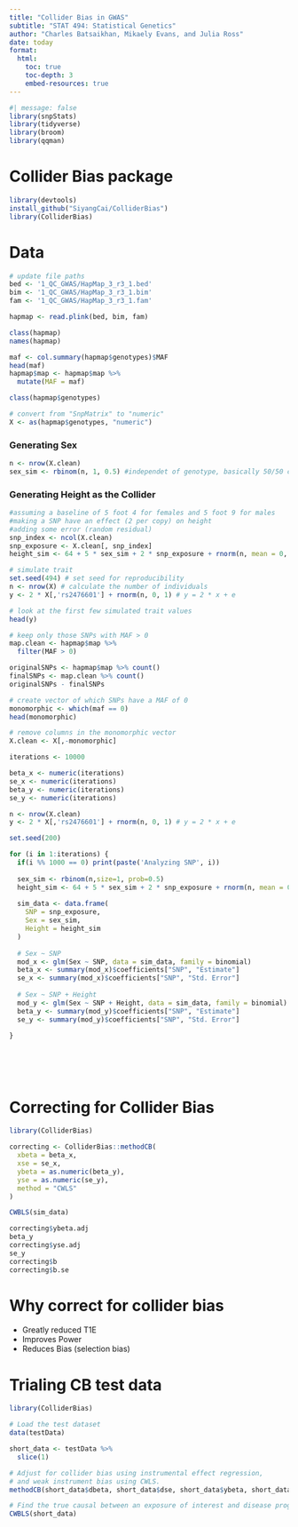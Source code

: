 ```yaml
---
title: "Collider Bias in GWAS"
subtitle: "STAT 494: Statistical Genetics"
author: "Charles Batsaikhan, Mikaely Evans, and Julia Ross"
date: today
format:
  html:
    toc: true
    toc-depth: 3
    embed-resources: true
---
```


```r
#| message: false
library(snpStats)
library(tidyverse)
library(broom)
library(qqman)
```

# Collider Bias package
```r
library(devtools)
install_github("SiyangCai/ColliderBias")
library(ColliderBias)
```


# Data

```r
# update file paths
bed <- '1_QC_GWAS/HapMap_3_r3_1.bed'
bim <- '1_QC_GWAS/HapMap_3_r3_1.bim'
fam <- '1_QC_GWAS/HapMap_3_r3_1.fam'
```

```r
hapmap <- read.plink(bed, bim, fam)
```

```r
class(hapmap)
names(hapmap)
```

```r
maf <- col.summary(hapmap$genotypes)$MAF
head(maf)
hapmap$map <- hapmap$map %>%
  mutate(MAF = maf)

class(hapmap$genotypes)

# convert from "SnpMatrix" to "numeric"
X <- as(hapmap$genotypes, "numeric")
```
### Generating Sex
```r
n <- nrow(X.clean)
sex_sim <- rbinom(n, 1, 0.5) #independet of genotype, basically 50/50 chance
```


### Generating Height as the Collider

```r

#assuming a baseline of 5 foot 4 for females and 5 foot 9 for males
#making a SNP have an effect (2 per copy) on height
#adding some error (random residual)
snp_index <- ncol(X.clean)
snp_exposure <- X.clean[, snp_index]
height_sim <- 64 + 5 * sex_sim + 2 * snp_exposure + rnorm(n, mean = 0, sd = 3)
```

```r
# simulate trait
set.seed(494) # set seed for reproducibility
n <- nrow(X) # calculate the number of individuals 
y <- 2 * X[,'rs2476601'] + rnorm(n, 0, 1) # y = 2 * x + e

# look at the first few simulated trait values
head(y)
```

```r
# keep only those SNPs with MAF > 0
map.clean <- hapmap$map %>%
  filter(MAF > 0)

originalSNPs <- hapmap$map %>% count()
finalSNPs <- map.clean %>% count()
originalSNPs - finalSNPs
```
```r
# create vector of which SNPs have a MAF of 0
monomorphic <- which(maf == 0) 
head(monomorphic) 

# remove columns in the monomorphic vector
X.clean <- X[,-monomorphic]
```

```r
iterations <- 10000

beta_x <- numeric(iterations)
se_x <- numeric(iterations)
beta_y <- numeric(iterations)
se_y <- numeric(iterations)

n <- nrow(X.clean)
y <- 2 * X[,'rs2476601'] + rnorm(n, 0, 1) # y = 2 * x + e

set.seed(200)

for (i in 1:iterations) {
  if(i %% 1000 == 0) print(paste('Analyzing SNP', i)) 
  
  sex_sim <- rbinom(n,size=1, prob=0.5)
  height_sim <- 64 + 5 * sex_sim + 2 * snp_exposure + rnorm(n, mean = 0, sd = 3)
  
  sim_data <- data.frame(
    SNP = snp_exposure,
    Sex = sex_sim,
    Height = height_sim
  )
  
  # Sex ~ SNP
  mod_x <- glm(Sex ~ SNP, data = sim_data, family = binomial)
  beta_x <- summary(mod_x)$coefficients["SNP", "Estimate"]
  se_x <- summary(mod_x)$coefficients["SNP", "Std. Error"]
  
  # Sex ~ SNP + Height
  mod_y <- glm(Sex ~ SNP + Height, data = sim_data, family = binomial)
  beta_y <- summary(mod_y)$coefficients["SNP", "Estimate"]
  se_y <- summary(mod_y)$coefficients["SNP", "Std. Error"]

}

```


\
\
\


# Correcting for Collider Bias

```r
library(ColliderBias)

correcting <- ColliderBias::methodCB(
  xbeta = beta_x, 
  xse = se_x,
  ybeta = as.numeric(beta_y),
  yse = as.numeric(se_y),
  method = "CWLS"
)

CWBLS(sim_data)

correcting$ybeta.adj
beta_y
correcting$yse.adj
se_y
correcting$b
correcting$b.se
```

# Why correct for collider bias
- Greatly reduced T1E
- Improves Power
- Reduces Bias (selection bias)

# Trialing CB test data
```r
library(ColliderBias)

# Load the test dataset
data(testData)

short_data <- testData %>%
  slice(1)

# Adjust for collider bias using instrumental effect regression,
# and weak instrument bias using CWLS.
methodCB(short_data$dbeta, short_data$dse, short_data$ybeta, short_data$yse, method = "CWLS")

# Find the true causal between an exposure of interest and disease progression.
CWBLS(short_data)
```






















